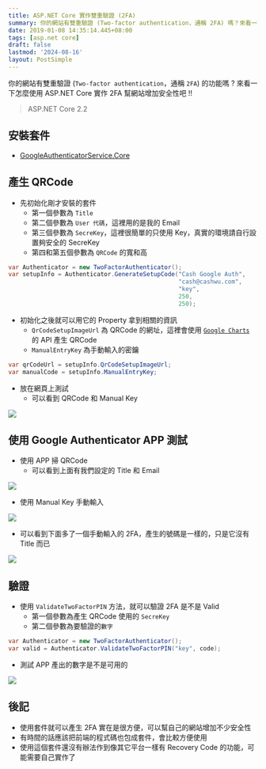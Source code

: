 ```yaml
---
title: ASP.NET Core 實作雙重驗證 (2FA)
summary: 你的網站有雙重驗證 (Two-factor authentication，通稱 2FA) 嗎？來看一下怎麼使用  ASP.NET Core 實作 2FA 幫網站增加安全性吧 !!
date: 2019-01-08 14:35:14.445+08:00
tags: [asp.net core]
draft: false
lastmod: '2024-08-16'
layout: PostSimple
---
```


你的網站有雙重驗證 (`Two-factor authentication`，通稱 `2FA`) 的功能嗎 ? 來看一下怎麼使用 ASP.NET Core 實作 2FA 幫網站增加安全性吧 !!

> ASP.NET Core 2.2

## 安裝套件

- [GoogleAuthenticatorService.Core](https://www.nuget.org/packages/GoogleAuthenticatorService.Core)

## 產生 QRCode

- 先初始化剛才安裝的套件
  - 第一個參數為 `Title`
  - 第二個參數為 `User 代碼`，這裡用的是我的 Email
  - 第三個參數為 `SecreKey`，這裡很簡單的只使用 Key，真實的環境請自行設置夠安全的 SecreKey
  - 第四和第五個參數為 `QRCode` 的寬和高

```csharp
var Authenticator = new TwoFactorAuthenticator();
var setupInfo = Authenticator.GenerateSetupCode("Cash Google Auth",
                                                "cash@cashwu.com",
                                                "key",
                                                250,
                                                250);
```

- 初始化之後就可以用它的 Property 拿到相關的資訊
  - `QrCodeSetupImageUrl` 為 QRCode 的網址，這裡會使用 [`Google Charts`](https://developers.google.com/chart) 的 API 產生 QRCode
  - `ManualEntryKey` 為手動輸入的密鑰

```csharp
var qrCodeUrl = setupInfo.QrCodeSetupImageUrl;
var manualCode = setupInfo.ManualEntryKey;
```

- 放在網頁上測試
  - 可以看到 QRCode 和 Manual Key

![](https://image.cashwu.com/404.webp)

## 使用 Google Authenticator APP 測試

- 使用 APP 掃 QRCode
  - 可以看到上面有我們設定的 Title 和 Email

![](https://image.cashwu.com/404.webp)

- 使用 Manual Key 手動輸入

![](https://image.cashwu.com/404.webp)

- 可以看到下面多了一個手動輸入的 2FA，產生的號碼是一樣的，只是它沒有 Title 而已

![](https://image.cashwu.com/404.webp)

## 驗證

- 使用 `ValidateTwoFactorPIN` 方法，就可以驗證 2FA 是不是 Valid
  - 第一個參數為產生 QRCode 使用的 `SecreKey`
  - 第二個參數為要驗證的`數字`

```csharp
var Authenticator = new TwoFactorAuthenticator();
var valid = Authenticator.ValidateTwoFactorPIN("key", code);
```

- 測試 APP 產出的數字是不是可用的

![](https://image.cashwu.com/404.webp)

## 後記

- 使用套件就可以產生 2FA 實在是很方便，可以幫自己的網站增加不少安全性
- 有時間的話應該把前端的程式碼也包成套件，會比較方便使用
- 使用這個套件還沒有辦法作到像其它平台一樣有 Recovery Code 的功能，可能需要自己實作了
